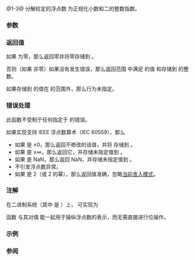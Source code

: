 {{cpp/title|frexp|frexpf|frexpl}}
{{cpp/numeric/math/navbar}}
{{dcl begin}}
{{dcl header|cmath}}
{{dcl rev multi|num=1|dcl1=
float       frexp ( float num, int* exp );
double      frexp ( double num, int* exp );
long double frexp ( long double num, int* exp );
|since2=c++23|dcl2=
constexpr /* floating-point-type */
            frexp ( /* floating-point-type */ num, int* exp );
}}
{{dcl|num=2|since=c++11|notes={{mark constexpr since c++23}}|
float       frexpf( float num, int* exp );
}}
{{dcl|num=3|since=c++11|notes={{mark constexpr since c++23}}|
long double frexpl( long double num, int* exp );
}}
{{dcl h|[[#注解|额外重载]] {{mark since c++11}}}}
{{dcl header|cmath}}
{{dcl|num=A|notes={{mark constexpr since c++23}}|
template&lt; class Integer &gt;
double      frexp ( Integer num, int* exp );
}}
{{dcl end}}

@1-3@ 分解给定的浮点数 {{c|x}} 为正规化小数和二的整数指数。{{rev inl|since=c++23|标准库提供所有以无 cv 限定的浮点数类型作为参数 {{c|num}} 的类型的 {{tt|std::frexp}} 重载。}}

{{rrev|since=c++11|
@A@ 为所有整数类型提供额外重载，将它们当做 {{c/core|double}}。
}}

===参数===
{{par begin}}
{{par|num|浮点数或整数}}
{{par|exp|指向要存储指数到的整数的指针}}
{{par end}}

===返回值===
如果 {{c|num}} 为零，那么返回零并将零存储到 {{c|*exp}}。

否则（如果 {{c|num}} 非零）如果没有发生错误，那么返回范围 {{tt|(-1, -0.5], [0.5, 1)}} 中满足 {{math|1=x&amp;times;2{{su|p=(*exp)}}=num}} 的值 {{c|x}} 和存储到 {{c|*exp}} 的整数。

如果存储到 {{c|*exp}} 的值在 {{c/core|int}} 的范围外，那么行为未指定。

===错误处理===
此函数不受制于任何指定于 {{lc|math_errhandling}} 的错误。

如果实现支持 IEEE 浮点数算术（IEC 60559），那么
* 如果 {{c|num}} 是 ±0，那么返回不修改的该值，并将 {{c|0}} 存储到 {{c|*exp}}。
* 如果 {{c|num}} 是 ±∞，那么返回它，并存储未指定值到 {{c|*exp}}。
* 如果 {{c|num}} 是 NaN，那么返回 NaN，并存储未指定值到 {{c|*exp}}。
* 不引发浮点数异常。
* 如果 {{lc|FLT_RADIX}} 是 2（或 2 的幂），那么返回值准确，忽略[[cpp/numeric/fenv/FE_round|当前舍入模式]]。

===注解===
在二进制系统（其中 {{lc|FLT_RADIX}} 是 {{c|2}}）上，{{tt|std::frexp}} 可实现为
{{source|1={
    *exp = (value == 0) ? 0 : (int)(1 + std::logb(value));
    return std::scalbn(value, -(*exp));
}
}}

函数 {{tt|std::frexp}} 与其对偶 {{lc|std::ldexp}} 能一起用于操纵浮点数的表示，而无需直接进行位操作。

{{cpp/numeric/math/additional integer overload note|frexp}}

===示例===
{{example
|比较不同的浮点数分解函数：
|code=
#include &lt;cmath&gt;
#include &lt;iostream&gt;
#include &lt;limits&gt;

int main()
{
    double f = 123.45;
    std::cout &lt;&lt; "给定数字 " &lt;&lt; f &lt;&lt; "（十六进制表示为 " &lt;&lt; std::hexfloat
              &lt;&lt; f &lt;&lt; std::defaultfloat &lt;&lt; "），\n";
    
    double f3;
    double f2 = std::modf(f, &amp;f3);
    std::cout &lt;&lt; "modf() 会把它拆分成 " &lt;&lt; f3 &lt;&lt; " + " &lt;&lt; f2 &lt;&lt; '\n';
    
    int i;
    f2 = std::frexp(f, &amp;i);
    std::cout &lt;&lt; "frexp() 会把它拆分成 " &lt;&lt; f2 &lt;&lt; " * 2^" &lt;&lt; i &lt;&lt; '\n';
    
    i = std::ilogb(f);
    std::cout &lt;&lt; "logb()/ilogb() 会把它拆分成 " &lt;&lt; f / std::scalbn(1.0, i)
              &lt;&lt; " * " &lt;&lt; std::numeric_limits&lt;double&gt;::radix
              &lt;&lt; "^" &lt;&lt; std::ilogb(f) &lt;&lt; '\n';
}
|p=true
|output=
给定数字 123.45（十六进制表示为 0x1.edccccccccccdp+6），
modf() 会把它拆分成 123 + 0.45
frexp() 会把它拆分成 0.964453 * 2^7
logb()/ilogb() 会把它拆分成 1.92891 * 2^6
}}

===参阅===
{{dsc begin}}
{{dsc inc|cpp/numeric/math/dsc ldexp}}
{{dsc inc|cpp/numeric/math/dsc logb}}
{{dsc inc|cpp/numeric/math/dsc ilogb}}
{{dsc inc|cpp/numeric/math/dsc modf}}
{{dsc see c|c/numeric/math/frexp}}
{{dsc end}}

{{langlinks|de|en|es|fr|it|ja|pt|ru|tr}}